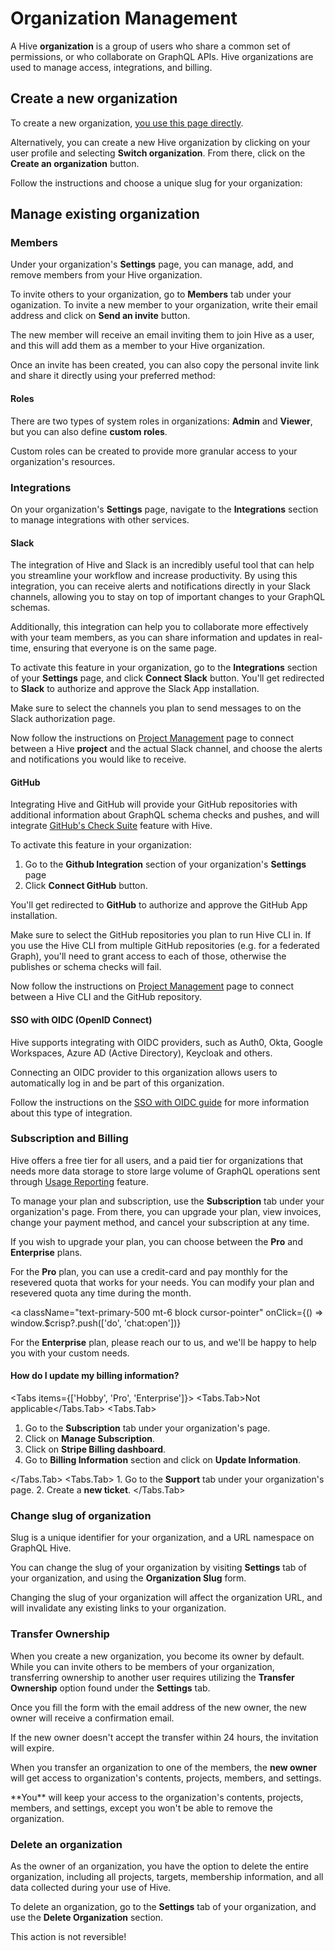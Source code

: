 
# Organization Management

A Hive **organization** is a group of users who share a common set of permissions, or who
collaborate on GraphQL APIs. Hive organizations are used to manage access, integrations, and
billing.

## Create a new organization

To create a new organization, [you use this page directly](https://app.graphql-hive.com/org/new).

Alternatively, you can create a new Hive organization by clicking on your user profile and selecting
**Switch organization**. From there, click on the **Create an organization** button.

<NextImage
  alt="Creating an organization"
  src={newOrgImage}
  className="mt-8 max-w-sm rounded-lg drop-shadow-md"
/>

Follow the instructions and choose a unique slug for your organization:

<NextImage
  alt="Create Organization Form"
  src={orgImage}
  className="mt-8 max-w-lg rounded-lg drop-shadow-md"
/>

## Manage existing organization

### Members

Under your organization's **Settings** page, you can manage, add, and remove members from your Hive
organization.

<NextImage
  alt="Members of an Organization"
  src={orgMembersImage}
  className="mt-8 rounded-lg drop-shadow-md"
/>

To invite others to your organization, go to **Members** tab under your oganization. To invite a new
member to your organization, write their email address and click on **Send an invite** button.

<NextImage
  alt="Invite Member to Organization"
  src={orgInviteMemberImage}
  className="mt-8 rounded-lg drop-shadow-md"
/>

The new member will receive an email inviting them to join Hive as a user, and this will add them as
a member to your Hive organization.

Once an invite has been created, you can also copy the personal invite link and share it directly
using your preferred method:

<NextImage
  alt="Copy Invite Link"
  src={orgInviteLinkImage}
  className="mx-auto mt-8 max-w-lg rounded-lg drop-shadow-md"
/>

#### Roles

There are two types of system roles in organizations: **Admin** and **Viewer**, but you can also
define **custom roles**.

<NextImage
  alt="List of Roles"
  src={orgRolesImage}
  className="mx-auto mt-8 rounded-lg drop-shadow-md"
/>

Custom roles can be created to provide more granular access to your organization's resources.

<NextImage
  alt="Custom role creator"
  src={orgCustomRoleImage}
  className="mx-auto mt-8 rounded-lg drop-shadow-md"
/>

### Integrations

On your organization's **Settings** page, navigate to the **Integrations** section to manage
integrations with other services.

#### Slack

The integration of Hive and Slack is an incredibly useful tool that can help you streamline your
workflow and increase productivity. By using this integration, you can receive alerts and
notifications directly in your Slack channels, allowing you to stay on top of important changes to
your GraphQL schemas.

Additionally, this integration can help you to collaborate more effectively with your team members,
as you can share information and updates in real-time, ensuring that everyone is on the same page.

<NextImage
  alt="Hive and Slack Integration"
  src={slackIntegrationImage}
  className="mt-8 max-w-2xl rounded-lg drop-shadow-md"
/>

To activate this feature in your organization, go to the **Integrations** section of your
**Settings** page, and click **Connect Slack** button. You'll get redirected to **Slack** to
authorize and approve the Slack App installation.

<Callout type="info">
  Make sure to select the channels you plan to send messages to on the Slack authorization page.
</Callout>

Now follow the instructions on [Project Management](/docs/management/projects#channels) page to
connect between a Hive **project** and the actual Slack channel, and choose the alerts and
notifications you would like to receive.

#### GitHub

Integrating Hive and GitHub will provide your GitHub repositories with additional information about
GraphQL schema checks and pushes, and will integrate
[GitHub's Check Suite](https://docs.github.com/en/rest/checks/suites?apiVersion=2022-11-28) feature
with Hive.

To activate this feature in your organization:

1. Go to the **Github Integration** section of your organization's **Settings** page
2. Click **Connect GitHub** button.

You'll get redirected to **GitHub** to authorize and approve the GitHub App installation.

<Callout type="info">
  Make sure to select the GitHub repositories you plan to run Hive CLI in. If you use the Hive CLI
  from multiple GitHub repositories (e.g. for a federated Graph), you'll need to grant access to
  each of those, otherwise the publishes or schema checks will fail.
</Callout>

Now follow the instructions on [Project Management](/docs/management/projects#github-repository)
page to connect between a Hive CLI and the GitHub repository.

#### SSO with OIDC (OpenID Connect)

Hive supports integrating with OIDC providers, such as Auth0, Okta, Google Workspaces, Azure AD
(Active Directory), Keycloak and others.

Connecting an OIDC provider to this organization allows users to automatically log in and be part of
this organization.

Follow the instructions on the [SSO with OIDC guide](/docs/management/sso-oidc-provider) for more
information about this type of integration.

### Subscription and Billing

Hive offers a free tier for all users, and a paid tier for organizations that needs more data
storage to store large volume of GraphQL operations sent through
[Usage Reporting](/docs/schema-registry/usage-reporting) feature.

To manage your plan and subscription, use the **Subscription** tab under your organization's page.
From there, you can upgrade your plan, view invoices, change your payment method, and cancel your
subscription at any time.

If you wish to upgrade your plan, you can choose between the **Pro** and **Enterprise** plans.

For the **Pro** plan, you can use a credit-card and pay monthly for the resevered quota that works
for your needs. You can modify your plan and resevered quota any time during the month.

<a
  className="text-primary-500 mt-6 block cursor-pointer"
  onClick={() => window.$crisp?.push(['do', 'chat:open'])}
>
  For the **Enterprise** plan, please reach our to us, and we'll be happy to help you with your
  custom needs.
</a>

#### How do I update my billing information?

<Tabs items={['Hobby', 'Pro', 'Enterprise']}>
  <Tabs.Tab>Not applicable</Tabs.Tab>
  <Tabs.Tab>
   1. Go to the **Subscription** tab under your organization's page.
   2. Click on **Manage Subscription**.
   3. Click on **Stripe Billing dashboard**.
   4. Go to **Billing Information** section and click on **Update Information**.

  </Tabs.Tab>
  <Tabs.Tab>
    1. Go to the **Support** tab under your organization's page.
    2. Create a **new ticket**.
  </Tabs.Tab>
</Tabs>

### Change slug of organization

Slug is a unique identifier for your organization, and a URL namespace on GraphQL Hive.

You can change the slug of your organization by visiting **Settings** tab of your organization, and
using the **Organization Slug** form.

<Callout type="warning">
  Changing the slug of your organization will affect the organization URL, and will invalidate any
  existing links to your organization.
</Callout>

### Transfer Ownership

When you create a new organization, you become its owner by default. While you can invite others to
be members of your organization, transferring ownership to another user requires utilizing the
**Transfer Ownership** option found under the **Settings** tab.

Once you fill the form with the email address of the new owner, the new owner will receive a
confirmation email.

If the new owner doesn't accept the transfer within 24 hours, the invitation will expire.

When you transfer an organization to one of the members, the **new owner** will get access to
organization's contents, projects, members, and settings.

<Callout type="info">
  **You** will keep your access to the organization's contents, projects, members, and settings,
  except you won't be able to remove the organization.
</Callout>

### Delete an organization

As the owner of an organization, you have the option to delete the entire organization, including
all projects, targets, membership information, and all data collected during your use of Hive.

To delete an organization, go to the **Settings** tab of your organization, and use the **Delete
Organization** section.

<Callout type="warning">This action is not reversible!</Callout>
